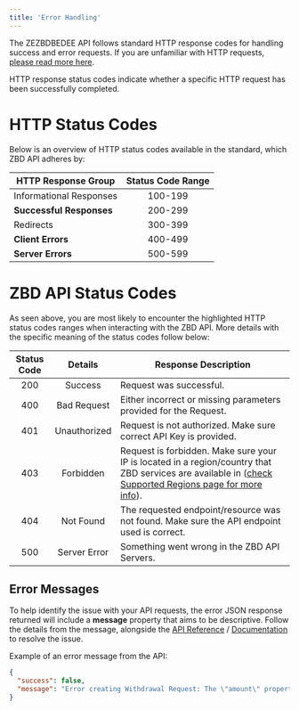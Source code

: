 ```yaml
---
title: 'Error Handling'
---
```


The ZEZBDBEDEE API follows standard HTTP response codes for handling success and error requests. If you are unfamiliar with HTTP requests, [please read more here](https://developer.mozilla.org/en-US/docs/Web/HTTP/Status).

<Note>HTTP response status codes indicate whether a specific HTTP request has been successfully completed.</Note>  

# HTTP Status Codes

Below is an overview of HTTP status codes available in the standard, which ZBD API adheres by:

| HTTP Response Group | Status Code Range |
| --- | :-: |
| Informational Responses | 100-199 |
| **Successful Responses** | 200-299 |
| Redirects | 300-399 |
| **Client Errors** | 400-499 |
| **Server Errors** | 500-599 |

  

# ZBD API Status Codes

As seen above, you are most likely to encounter the highlighted HTTP status codes ranges when interacting with the ZBD API. More details with the specific meaning of the status codes follow below:

| Status Code | Details | Response Description |
| :-: | :-: | --- |
| 200 | Success | Request was successful. |
| 400 | Bad Request | Either incorrect or missing parameters provided for the Request. |
| 401 | Unauthorized | Request is not authorized. Make sure correct API Key is provided. |
| 403 | Forbidden | Request is forbidden. Make sure your IP is located in a region/country that ZBD services are available in ([check Supported Regions page for more info](https://zebedee.io/countries)). |
| 404 | Not Found | The requested endpoint/resource was not found. Make sure the API endpoint used is correct. |
| 500 | Server Error | Something went wrong in the ZBD API Servers. |

## Error Messages[​](#error-messages "Direct link to heading")

To help identify the issue with your API requests, the error JSON response returned will include a **message** property that aims to be descriptive. Follow the details from the message, alongside the [API Reference](/api/intro) / [Documentation](/docs/quick-start) to resolve the issue.

Example of an error message from the API:

```json
{
  "success": false,
  "message": "Error creating Withdrawal Request: The \"amount\" property (in millisatoshis) is required.",
}
```